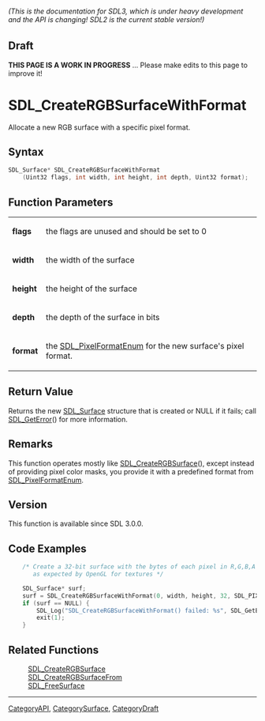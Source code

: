 ====== (This is the documentation for SDL3, which is under heavy development and the API is changing! SDL2 is the current stable version!) ======

== Draft ==

'''THIS PAGE IS A WORK IN PROGRESS''' ... Please make edits to this page to improve it!


<!-- #*^*^*^*^*See https://wiki.libsdl.org/SGFunctions for details on editing this page*^*^*^*^* -->
= SDL_CreateRGBSurfaceWithFormat =

Allocate a new RGB surface with a specific pixel format.

== Syntax ==

<syntaxhighlight lang='c'>
SDL_Surface* SDL_CreateRGBSurfaceWithFormat
    (Uint32 flags, int width, int height, int depth, Uint32 format);
</syntaxhighlight>

== Function Parameters ==

{|
|'''flags'''
|the flags are unused and should be set to 0
|-
|'''width'''
|the width of the surface
|-
|'''height'''
|the height of the surface
|-
|'''depth'''
|the depth of the surface in bits
|-
|'''format'''
|the [[SDL_PixelFormatEnum]] for the new surface's pixel format.
|}

== Return Value ==

Returns the new [[SDL_Surface]] structure that is created or NULL if it
fails; call [[SDL_GetError]]() for more information.

== Remarks ==

This function operates mostly like [[SDL_CreateRGBSurface]](), except
instead of providing pixel color masks, you provide it with a predefined
format from [[SDL_PixelFormatEnum]].

== Version ==

This function is available since SDL 3.0.0.

== Code Examples ==

<syntaxhighlight lang='c++'>
    /* Create a 32-bit surface with the bytes of each pixel in R,G,B,A order,
       as expected by OpenGL for textures */

    SDL_Surface* surf;
    surf = SDL_CreateRGBSurfaceWithFormat(0, width, height, 32, SDL_PIXELFORMAT_RGBA32);
    if (surf == NULL) {
        SDL_Log("SDL_CreateRGBSurfaceWithFormat() failed: %s", SDL_GetError());
        exit(1);
    }
</syntaxhighlight>

== Related Functions ==

:[[SDL_CreateRGBSurface]]
:[[SDL_CreateRGBSurfaceFrom]]
:[[SDL_FreeSurface]]

----
[[CategoryAPI]], [[CategorySurface]], [[CategoryDraft]]
<!-- #See the Style Guide for instructions on editing the footer. -->


